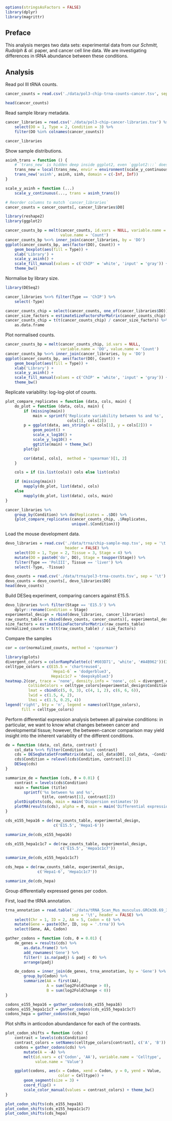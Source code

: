 ```r
options(stringsAsFactors = FALSE)
library(dplyr)
library(magrittr)
```

## Preface

This analysis merges two data sets: experimental data from our *Schmitt,
Rudolph & al.* paper, and cancer cell line data. We are investigating
differences in tRNA abundance between these conditions.

## Analysis

Read pol III tRNA counts.

```r
cancer_counts = read.csv('./data/pol3-chip-trna-counts-cancer.tsv', sep = '\t', row.names = 1)

head(cancer_counts)
```

Read sample library metadata.

```r
cancer_libraries = read.csv('./data/pol3-chip-cancer-libraries.tsv') %>%
    select(DO = 1, Type = 2, Condition = 3) %>%
    filter(DO %in% colnames(cancer_counts))

cancer_libraries
```

Show sample distributions.

```r
asinh_trans = function () {
    # `trans_new` is hidden deep inside ggplot2, even `ggplot2:::` doesn’t work.
    trans_new = local(trans_new, envir = environment(scale_y_continuous))
    trans_new('asinh', asinh, sinh, domain = c(-Inf, Inf))
}

scale_y_asinh = function (...)
    scale_y_continuous(..., trans = asinh_trans())
```

```r
# Reorder columns to match `cancer_libraries`
cancer_counts = cancer_counts[, cancer_libraries$DO]

library(reshape2)
library(ggplot2)

cancer_counts_bp = melt(cancer_counts, id.vars = NULL, variable.name = 'DO',
                        value.name = 'Count')
cancer_counts_bp %<>% inner_join(cancer_libraries, by = 'DO')
ggplot(cancer_counts_bp, aes(factor(DO), Count)) +
    geom_boxplot(aes(fill = Type)) +
    xlab('Library') +
    scale_y_asinh() +
    scale_fill_manual(values = c('ChIP' = 'white', 'input' = 'gray')) +
    theme_bw()
```

Normalise by library size.

```r
library(DESeq2)

cancer_libraries %<>% filter(Type == 'ChIP') %>%
    select(-Type)

cancer_counts_chip = select(cancer_counts, one_of(cancer_libraries$DO))
cancer_size_factors = estimateSizeFactorsForMatrix(cancer_counts_chip)
cancer_counts_chip = t(t(cancer_counts_chip) / cancer_size_factors) %>%
    as.data.frame
```

Plot normalised counts.

```r
cancer_counts_bp = melt(cancer_counts_chip, id.vars = NULL,
                        variable.name = 'DO', value.name = 'Count')
cancer_counts_bp %<>% inner_join(cancer_libraries, by = 'DO')
ggplot(cancer_counts_bp, aes(factor(DO), Count)) +
    geom_boxplot(aes(fill = Type)) +
    xlab('Library') +
    scale_y_asinh() +
    scale_fill_manual(values = c('ChIP' = 'white', 'input' = 'gray')) +
    theme_bw()
```

Replicate variability: log-log-plot of counts.

```r
plot_compare_replicates = function (data, cols, main) {
    do_plot = function (data, cols, main) {
        if (missing(main))
            main = sprintf('Replicate variability between %s and %s',
                           cols[1], cols[2])
        p = ggplot(data, aes_string(x = cols[1], y = cols[2])) +
            geom_point() +
            scale_x_log10() +
            scale_y_log10() +
            ggtitle(main) + theme_bw()
        plot(p)

        cor(data[, cols],  method = 'spearman')[1, 2]
    }

    cols = if (is.list(cols)) cols else list(cols)

    if (missing(main))
        mapply(do_plot, list(data), cols)
    else
        mapply(do_plot, list(data), cols, main)
}

cancer_libraries %>%
    group_by(Condition) %>% do(Replicates = .$DO) %>%
    {plot_compare_replicates(cancer_counts_chip, .$Replicates,
                             unique(.$Condition))}
```

Load the mouse development data.

```r
devo_libraries = read.csv('./data/trna/chip-sample-map.tsv', sep = '\t',
                          header = FALSE) %>%
    select(DO = 1, Type = 2, Tissue = 3, Stage = 4) %>%
    mutate(DO = paste0('do', DO), Stage = toupper(Stage)) %>%
    filter(Type == 'PolIII', Tissue == 'liver') %>%
    select(-Type, -Tissue)

devo_counts = read.csv('./data/trna/pol3-trna-counts.tsv', sep = '\t')
devo_counts = devo_counts[, devo_libraries$DO]
head(devo_counts)
```

Build DESeq experiment, comparing cancers against E15.5.

```r
devo_libraries %<>% filter(Stage == 'E15.5') %>%
    dplyr::rename(Condition = Stage)
experimental_design = rbind(devo_libraries, cancer_libraries)
raw_counts_table = cbind(devo_counts, cancer_counts)[, experimental_design$DO]
size_factors = estimateSizeFactorsForMatrix(raw_counts_table)
normalized_counts = t(t(raw_counts_table) / size_factors)
```

Compare the samples

```r
cor = cor(normalized_counts, method = 'spearman')

library(gplots)
divergent_colors = colorRampPalette(c('#603D71', 'white', '#A4B962'))(30)
celltype_colors = c(E15.5 = 'chartreuse4',
                    `Hepa1-6` = 'dodgerblue3',
                    Hepa1c1c7 = 'deepskyblue3')
heatmap.2(cor, trace = 'none', density.info = 'none', col = divergent_colors,
          ColSideColors = celltype_colors[experimental_design$Condition],
          lmat = cbind(c(5, 0, 3), c(4, 1, 2), c(6, 6, 6)),
          lwid = c(1.5, 4, 2),
          lhei = c(1.5, 0.25, 4))
legend('right', bty = 'n', legend = names(celltype_colors),
       fill = celltype_colors)
```

Perform differential expression analysis between all pairwise conditions: in
particular, we want to know what changes between cancer and developmental
tissue; however, the between-cancer comparison may yield insight into the
inherent variability of the different conditions.

```r
de = function (data, col_data, contrast) {
    col_data %<>% filter(Condition %in% contrast)
    cds = DESeqDataSetFromMatrix(data[, col_data$DO], col_data, ~Condition)
    cds$Condition = relevel(cds$Condition, contrast[1])
    DESeq(cds)
}

summarize_de = function (cds, ϑ = 0.01) {
    contrast = levels(cds$Condition)
    main = function (title)
        sprintf('%s between %s and %s',
                title, contrast[1], contrast[2])
    plotDispEsts(cds, main = main('Dispersion estimates'))
    plotMA(results(cds), alpha = ϑ, main = main('Differential expression'))
}

cds_e155_hepa16 = de(raw_counts_table, experimental_design,
                     c('E15.5', 'Hepa1-6'))

summarize_de(cds_e155_hepa16)

cds_e155_hepa1c1c7 = de(raw_counts_table, experimental_design,
                        c('E15.5', 'Hepa1c1c7'))

summarize_de(cds_e155_hepa1c1c7)

cds_hepa = de(raw_counts_table, experimental_design,
              c('Hepa1-6', 'Hepa1c1c7'))

summarize_de(cds_hepa)
```

Group differentially expressed genes per codon.

First, load the tRNA annotation.

```r
trna_annotation = read.table('./data/tRNA_Scan_Mus_musculus.GRCm38.69_301014.filtered.out',
                             sep = '\t', header = FALSE) %>%
    select(Chr = 1, ID = 2, AA = 5, Codon = 6) %>%
    mutate(Gene = paste(Chr, ID, sep = '.trna')) %>%
    select(Gene, AA, Codon)
```

```r
gather_codons = function (cds, ϑ = 0.01) {
    de_genes = results(cds) %>%
        as.data.frame() %>%
        add_rownames('Gene') %>%
        filter(! is.na(padj) & padj < ϑ) %>%
        arrange(padj)

    de_codons = inner_join(de_genes, trna_annotation, by = 'Gene') %>%
        group_by(Codon) %>%
        summarize(AA = first(AA),
                  A = sum(log2FoldChange > 0),
                  B = sum(log2FoldChange < 0))
}

codons_e155_hepa16 = gather_codons(cds_e155_hepa16)
codons_e155_hepa1c1c7 = gather_codons(cds_e155_hepa1c1c7)
codons_hepa = gather_codons(cds_hepa)
```

Plot shifts in anticodon abundandance for each of the contrasts.

```r
plot_codon_shifts = function (cds) {
    contrast = levels(cds$Condition)
    contrast_colors = setNames(celltype_colors[contrast], c('A', 'B'))
    codons = gather_codons(cds) %>%
        mutate(A = -A) %>%
        melt(id.vars = c('Codon', 'AA'), variable.name = 'Celltype',
             value.name = 'Value')

    ggplot(codons, aes(x = Codon, xend = Codon, y = 0, yend = Value,
                       color = Celltype)) +
        geom_segment(size = 3) +
        coord_flip() +
        scale_color_manual(values = contrast_colors) + theme_bw()
}

plot_codon_shifts(cds_e155_hepa16)
plot_codon_shifts(cds_e155_hepa1c1c7)
plot_codon_shifts(cds_hepa)
```
